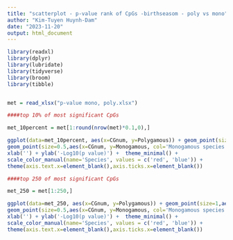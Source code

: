 ```yaml
---
title: "scatterplot - p-value rank of CpGs -birthseasom - poly vs mono"
author: "Kim-Tuyen Huynh-Dam"
date: "2023-11-20"
output: html_document
---
```



```r
library(readxl)
library(dplyr)
library(lubridate)
library(tidyverse)
library(broom)
library(tibble)


met = read_xlsx("p-value mono, poly.xlsx")

####top 10% of most significant CpGs

met_10percent = met[1:round(nrow(met)*0.1,0),]

ggplot(data=met_10percent, aes(x=CGnum, y=Polygamous)) + geom_point(size=1,aes(col ='Polygamous species')) +
geom_point(size=0.5,aes(x=CGnum, y=Monogamous, col='Monogamous species')) +
xlab('') + ylab('-Log10(p value)') +  theme_minimal() +
scale_color_manual(name='Species', values = c('red', 'blue')) +
theme(axis.text.x=element_blank(),axis.ticks.x=element_blank())

####top 250 of most significant CpGs

met_250 = met[1:250,]

ggplot(data=met_250, aes(x=CGnum, y=Polygamous)) + geom_point(size=1,aes(col ='Polygamous species')) +
geom_point(size=0.5,aes(x=CGnum, y=Monogamous, col='Monogamous species')) +
xlab('') + ylab('-Log10(p value)') +  theme_minimal() +
scale_color_manual(name='Species', values = c('red', 'blue')) +
theme(axis.text.x=element_blank(),axis.ticks.x=element_blank())
```

